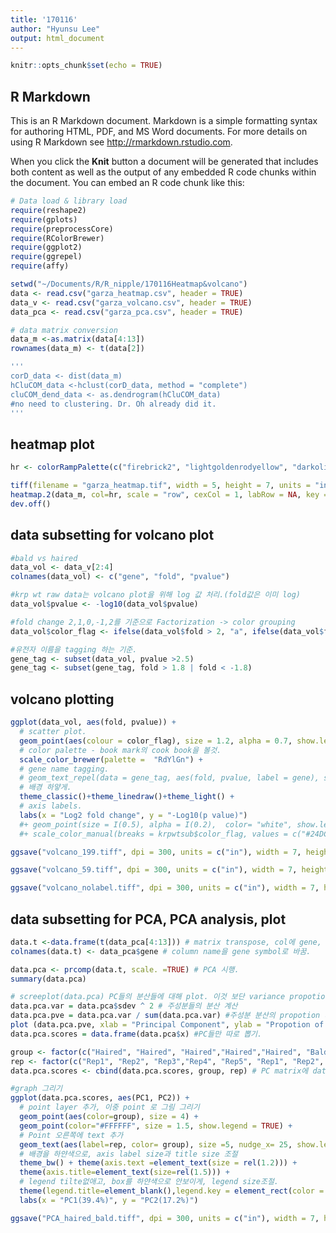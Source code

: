 ```yaml
---
title: '170116'
author: "Hyunsu Lee"
output: html_document
---
```


```r
knitr::opts_chunk$set(echo = TRUE)
```

## R Markdown

This is an R Markdown document. Markdown is a simple formatting syntax for authoring HTML, PDF, and MS Word documents. For more details on using R Markdown see <http://rmarkdown.rstudio.com>.

When you click the **Knit** button a document will be generated that includes both content as well as the output of any embedded R code chunks within the document. You can embed an R code chunk like this:

```r
# Data load & library load
require(reshape2)
require(gplots)
require(preprocessCore)
require(RColorBrewer)
require(ggplot2)
require(ggrepel)
require(affy)

setwd("~/Documents/R/R_nipple/170116Heatmap&volcano")
data <- read.csv("garza_heatmap.csv", header = TRUE)
data_v <- read.csv("garza_volcano.csv", header = TRUE)
data_pca <- read.csv("garza_pca.csv", header = TRUE)
```

```r
# data matrix conversion
data_m <-as.matrix(data[4:13])
rownames(data_m) <- t(data[2])
```

```r
'''
corD_data <- dist(data_m)
hCluCOM_data <-hclust(corD_data, method = "complete")
cluCOM_dend_data <- as.dendrogram(hCluCOM_data)
#no need to clustering. Dr. Oh already did it.
'''
```

## heatmap plot
```r
hr <- colorRampPalette(c("firebrick2", "lightgoldenrodyellow", "darkolivegreen4"))(n = 299)

tiff(filename = "garza_heatmap.tif", width = 5, height = 7, units = "in", res=300)
heatmap.2(data_m, col=hr, scale = "row", cexCol = 1, labRow = NA, key = TRUE, keysize = 1.5, trace = "none", density.info = "none", dendrogram = "none", Rowv=FALSE, Colv = FALSE)
dev.off() 
```

## data subsetting for volcano plot
```r
#bald vs haired
data_vol <- data_v[2:4]
colnames(data_vol) <- c("gene", "fold", "pvalue")

#krp wt raw data는 volcano plot을 위해 log 값 처리.(fold값은 이미 log)
data_vol$pvalue <- -log10(data_vol$pvalue)

#fold change 2,1,0,-1,2를 기준으로 Factorization -> color grouping 
data_vol$color_flag <- ifelse(data_vol$fold > 2, "a", ifelse(data_vol$fold < -2, "f", ifelse(data_vol$fold > 1, "b", ifelse(data_vol$fold < -1, "e", ifelse(data_vol$fold > 0, "c", "d")))))

#유전자 이름을 tagging 하는 기준. 
gene_tag <- subset(data_vol, pvalue >2.5)
gene_tag <- subset(gene_tag, fold > 1.8 | fold < -1.8)
```

## volcano plotting
```r
ggplot(data_vol, aes(fold, pvalue)) +
  # scatter plot.
  geom_point(aes(colour = color_flag), size = 1.2, alpha = 0.7, show.legend = FALSE) +
  # color palette - book mark의 cook book을 볼것.
  scale_color_brewer(palette =  "RdYlGn") +
  # gene name tagging. 
  # geom_text_repel(data = gene_tag, aes(fold, pvalue, label = gene), show.legend = FALSE, colour = "black") +
  # 배경 하얗게.
  theme_classic()+theme_linedraw()+theme_light() +
  # axis labels.
  labs(x = "Log2 fold change", y = "-Log10(p value)") 
  #+ geom_point(size = I(0.5), alpha = I(0.2),  color= "white", show.legend = FALSE)
  #+ scale_color_manual(breaks = krpwtsub$color_flag, values = c("#24DC1F", "#8DFF54", "#A0BE1E","#F2CB20", "#CC401C", "#FF0A0C")) +

ggsave("volcano_199.tiff", dpi = 300, units = c("in"), width = 7, height = 5) # p_value 2.5를 기준

ggsave("volcano_59.tiff", dpi = 300, units = c("in"), width = 7, height = 5) # p_value 2.5, fold 1.8를 기준

ggsave("volcano_nolabel.tiff", dpi = 300, units = c("in"), width = 7, height = 5) # text_repel 주석처리
```

## data subsetting for PCA, PCA analysis, plot
```r
data.t <-data.frame(t(data_pca[4:13])) # matrix transpose, col에 gene, raw에 실험이 가도록
colnames(data.t) <- data_pca$gene # column name을 gene symbol로 바꿈.

data.pca <- prcomp(data.t, scale. =TRUE) # PCA 시행.
summary(data.pca)

# screeplot(data.pca) PC들의 분산들에 대해 plot. 이것 보단 variance propotion이 나은듯.
data.pca.var = data.pca$sdev ^ 2 # 주성분들의 분산 계산
data.pca.pve = data.pca.var / sum(data.pca.var) #주성분 분산의 propotion 계산
plot (data.pca.pve, xlab = "Principal Component", ylab = "Propotion of Variance Explained", ylim = c(0,0.4), type = "b")
data.pca.scores = data.frame(data.pca$x) #PC들만 따로 뽑기.

group <- factor(c("Haired", "Haired", "Haired","Haired","Haired", "Bald", "Bald","Bald","Bald","Bald")) # gene group naming
rep <- factor(c("Rep1", "Rep2", "Rep3","Rep4", "Rep5", "Rep1", "Rep2", "Rep3", "Rep4", "Rep5" )) # replication naming
data.pca.scores <- cbind(data.pca.scores, group, rep) # PC matrix에 data labeling

#graph 그리기
ggplot(data.pca.scores, aes(PC1, PC2)) + 
  # point layer 추가, 이중 point 로 그림 그리기
  geom_point(aes(color=group), size = 4) +
  geom_point(color="#FFFFFF", size = 1.5, show.legend = TRUE) +
  # Point 오른쪽에 text 추가
  geom_text(aes(label=rep, color= group), size =5, nudge_x= 25, show.legend = FALSE) +
  # 배경을 하얀색으로, axis label size과 title size 조절
  theme_bw() + theme(axis.text =element_text(size = rel(1.2))) +
  theme(axis.title=element_text(size=rel(1.5))) +
  # legend tilte없애고, box를 하얀색으로 안보이게, legend size조절.
  theme(legend.title=element_blank(),legend.key = element_rect(color = "#FFFFFF"), legend.text = element_text(size = rel(1.2) )) +
  labs(x = "PC1(39.4%)", y = "PC2(17.2%)")

ggsave("PCA_haired_bald.tiff", dpi = 300, units = c("in"), width = 7, height = 5)
```
